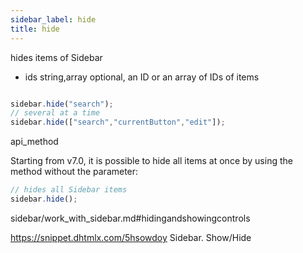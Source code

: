 ```yaml
---
sidebar_label: hide
title: hide
---
```



          


<Short>
 hides items of Sidebar



</Short>



- ids 		string,array		optional, an ID or an array of IDs of items



~~~js

sidebar.hide("search");
// several at a time
sidebar.hide(["search","currentButton","edit"]);


~~~
 api_method

<Descr>

Starting from v7.0, it is possible to hide all items at once by using the method without the parameter:

~~~js
// hides all Sidebar items
sidebar.hide();
~~~



</Descr>


 sidebar/work_with_sidebar.md#hidingandshowingcontrols



https://snippet.dhtmlx.com/5hsowdoy	Sidebar. Show/Hide




